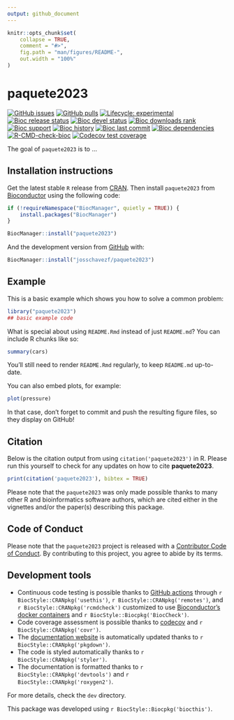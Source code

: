 ```yaml
---
output: github_document
---
```


<!-- README.md is generated from README.Rmd. Please edit that file -->

```r
knitr::opts_chunk$set(
    collapse = TRUE,
    comment = "#>",
    fig.path = "man/figures/README-",
    out.width = "100%"
)
```

# paquete2023

<!-- badges: start -->
[![GitHub issues](https://img.shields.io/github/issues/josschavezf/paquete2023)](https://github.com/josschavezf/paquete2023/issues)
[![GitHub pulls](https://img.shields.io/github/issues-pr/josschavezf/paquete2023)](https://github.com/josschavezf/paquete2023/pulls)
[![Lifecycle: experimental](https://img.shields.io/badge/lifecycle-experimental-orange.svg)](https://lifecycle.r-lib.org/articles/stages.html#experimental)
[![Bioc release status](http://www.bioconductor.org/shields/build/release/bioc/paquete2023.svg)](https://bioconductor.org/checkResults/release/bioc-LATEST/paquete2023)
[![Bioc devel status](http://www.bioconductor.org/shields/build/devel/bioc/paquete2023.svg)](https://bioconductor.org/checkResults/devel/bioc-LATEST/paquete2023)
[![Bioc downloads rank](https://bioconductor.org/shields/downloads/release/paquete2023.svg)](http://bioconductor.org/packages/stats/bioc/paquete2023/)
[![Bioc support](https://bioconductor.org/shields/posts/paquete2023.svg)](https://support.bioconductor.org/tag/paquete2023)
[![Bioc history](https://bioconductor.org/shields/years-in-bioc/paquete2023.svg)](https://bioconductor.org/packages/release/bioc/html/paquete2023.html#since)
[![Bioc last commit](https://bioconductor.org/shields/lastcommit/devel/bioc/paquete2023.svg)](http://bioconductor.org/checkResults/devel/bioc-LATEST/paquete2023/)
[![Bioc dependencies](https://bioconductor.org/shields/dependencies/release/paquete2023.svg)](https://bioconductor.org/packages/release/bioc/html/paquete2023.html#since)
[![R-CMD-check-bioc](https://github.com/josschavezf/paquete2023/actions/workflows/R-CMD-check-bioc.yaml/badge.svg)](https://github.com/josschavezf/paquete2023/actions/workflows/R-CMD-check-bioc.yaml)
[![Codecov test coverage](https://codecov.io/gh/josschavezf/paquete2023/branch/devel/graph/badge.svg)](https://app.codecov.io/gh/josschavezf/paquete2023?branch=devel)
<!-- badges: end -->

The goal of `paquete2023` is to ...

## Installation instructions

Get the latest stable `R` release from [CRAN](http://cran.r-project.org/). Then install `paquete2023` from [Bioconductor](http://bioconductor.org/) using the following code:

```r
if (!requireNamespace("BiocManager", quietly = TRUE)) {
    install.packages("BiocManager")
}

BiocManager::install("paquete2023")
```

And the development version from [GitHub](https://github.com/josschavezf/paquete2023) with:

```r
BiocManager::install("josschavezf/paquete2023")
```
## Example

This is a basic example which shows you how to solve a common problem:

```r
library("paquete2023")
## basic example code
```

What is special about using `README.Rmd` instead of just `README.md`? You can include R chunks like so:

```r
summary(cars)
```

You'll still need to render `README.Rmd` regularly, to keep `README.md` up-to-date.

You can also embed plots, for example:

```r
plot(pressure)
```

In that case, don't forget to commit and push the resulting figure files, so they display on GitHub!

## Citation

Below is the citation output from using `citation('paquete2023')` in R. Please
run this yourself to check for any updates on how to cite __paquete2023__.

```r
print(citation('paquete2023'), bibtex = TRUE)
```

Please note that the `paquete2023` was only made possible thanks to many other R and bioinformatics software authors, which are cited either in the vignettes and/or the paper(s) describing this package.

## Code of Conduct

Please note that the `paquete2023` project is released with a [Contributor Code of Conduct](http://bioconductor.org/about/code-of-conduct/). By contributing to this project, you agree to abide by its terms.

## Development tools

* Continuous code testing is possible thanks to [GitHub actions](https://www.tidyverse.org/blog/2020/04/usethis-1-6-0/)  through `r BiocStyle::CRANpkg('usethis')`, `r BiocStyle::CRANpkg('remotes')`, and `r BiocStyle::CRANpkg('rcmdcheck')` customized to use [Bioconductor's docker containers](https://www.bioconductor.org/help/docker/) and `r BiocStyle::Biocpkg('BiocCheck')`.
* Code coverage assessment is possible thanks to [codecov](https://codecov.io/gh) and `r BiocStyle::CRANpkg('covr')`.
* The [documentation website](http://josschavezf.github.io/paquete2023) is automatically updated thanks to `r BiocStyle::CRANpkg('pkgdown')`.
* The code is styled automatically thanks to `r BiocStyle::CRANpkg('styler')`.
* The documentation is formatted thanks to `r BiocStyle::CRANpkg('devtools')` and `r BiocStyle::CRANpkg('roxygen2')`.

For more details, check the `dev` directory.

This package was developed using `r BiocStyle::Biocpkg('biocthis')`.


